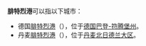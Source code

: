 {{disambig|cat=四字地名消歧義}}
'''腓特烈港'''可以指以下城市：
*德国[[腓特烈港_(德国)|腓特烈港]]（{{lang|de|Friedrichshafen}}），位于[[德国|德国]][[巴登-符腾堡州|巴登-符腾堡州]]。
*丹麦[[腓特烈港_(丹麦)|腓特烈港]]（{{lang|da|Frederikshavn}}），位于[[丹麦|丹麦]][[北日德兰大区|北日德兰大区]]。